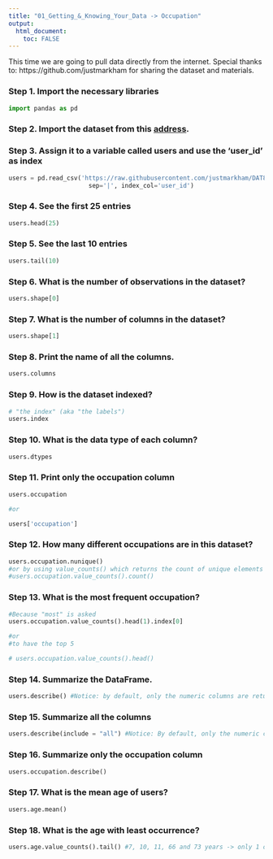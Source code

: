 ```yaml
---
title: "01_Getting_&_Knowing_Your_Data -> Occupation"
output: 
  html_document:
    toc: FALSE
---
```


This time we are going to pull data directly from the internet.
Special thanks to: https://github.com/justmarkham for sharing the dataset and materials.

### Step 1. Import the necessary libraries
```python
import pandas as pd
```

### Step 2. Import the dataset from this [address](https://raw.githubusercontent.com/justmarkham/DAT8/master/data/u.user). 

### Step 3. Assign it to a variable called users and use the 'user_id' as index
```python
users = pd.read_csv('https://raw.githubusercontent.com/justmarkham/DAT8/master/data/u.user', 
                      sep='|', index_col='user_id')
```

### Step 4. See the first 25 entries
```python
users.head(25)
```

### Step 5. See the last 10 entries
```python
users.tail(10)
```

### Step 6. What is the number of observations in the dataset?
```python
users.shape[0]
```

### Step 7. What is the number of columns in the dataset?
```python
users.shape[1]
```

### Step 8. Print the name of all the columns.
```python
users.columns
```

### Step 9. How is the dataset indexed?
```python
# "the index" (aka "the labels")
users.index
```

### Step 10. What is the data type of each column?
```python
users.dtypes
```

### Step 11. Print only the occupation column
```python
users.occupation

#or

users['occupation']
```

### Step 12. How many different occupations are in this dataset?
```python
users.occupation.nunique()
#or by using value_counts() which returns the count of unique elements
#users.occupation.value_counts().count()
```

### Step 13. What is the most frequent occupation?
```python
#Because "most" is asked
users.occupation.value_counts().head(1).index[0]

#or
#to have the top 5

# users.occupation.value_counts().head()
```

### Step 14. Summarize the DataFrame.
```python
users.describe() #Notice: by default, only the numeric columns are returned. 
```

### Step 15. Summarize all the columns
```python
users.describe(include = "all") #Notice: By default, only the numeric columns are returned.
```

### Step 16. Summarize only the occupation column
```python
users.occupation.describe()
```

### Step 17. What is the mean age of users?
```python
users.age.mean()
```

### Step 18. What is the age with least occurrence?
```python
users.age.value_counts().tail() #7, 10, 11, 66 and 73 years -> only 1 occurrence
```
